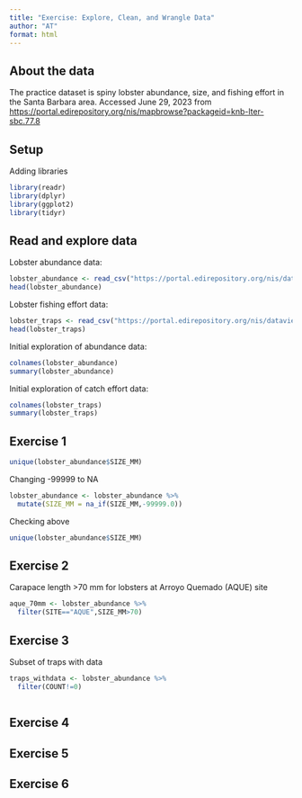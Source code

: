 ```yaml
---
title: "Exercise: Explore, Clean, and Wrangle Data"
author: "AT"
format: html
---
```


## About the data
The practice dataset is spiny lobster abundance, size, and fishing effort in the Santa Barbara area. Accessed June 29, 2023 from [https://portal.edirepository.org/nis/mapbrowse?packageid=knb-lter-sbc.77.8](https://portal.edirepository.org/nis/mapbrowse?packageid=knb-lter-sbc.77.8)

## Setup
Adding libraries
```r
library(readr)
library(dplyr)
library(ggplot2)
library(tidyr)
```


## Read and explore data
Lobster abundance data:
```r
lobster_abundance <- read_csv("https://portal.edirepository.org/nis/dataviewer?packageid=knb-lter-sbc.77.8&entityid=f32823fba432f58f66c06b589b7efac6")
head(lobster_abundance)
```

Lobster fishing effort data:
```r
lobster_traps <- read_csv("https://portal.edirepository.org/nis/dataviewer?packageid=knb-lter-sbc.77.8&entityid=66dd61c75bda17c23a3bce458c56ed84")
head(lobster_traps)
```
Initial exploration of abundance data:
```r
colnames(lobster_abundance)
summary(lobster_abundance)
```

Initial exploration of catch effort data:
```r
colnames(lobster_traps)
summary(lobster_traps)
```


## Exercise 1

```r
unique(lobster_abundance$SIZE_MM)
```

Changing -99999 to NA 
```r
lobster_abundance <- lobster_abundance %>% 
  mutate(SIZE_MM = na_if(SIZE_MM,-99999.0))
```

Checking above
```r
unique(lobster_abundance$SIZE_MM)
```


## Exercise 2 

Carapace length >70 mm for lobsters at Arroyo Quemado (AQUE) site
```r
aque_70mm <- lobster_abundance %>% 
  filter(SITE=="AQUE",SIZE_MM>70)
```


## Exercise 3

Subset of traps with data
```r
traps_withdata <- lobster_abundance %>% 
  filter(COUNT!=0)
```

```r

```


## Exercise 4

## Exercise 5

## Exercise 6